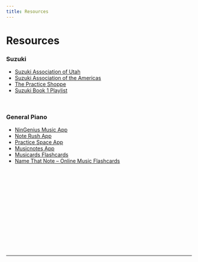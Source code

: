 ```yaml
---
title: Resources
---
```



# Resources

### Suzuki

- [Suzuki Association of Utah](https://suzukimusicutah.org/)
- [Suzuki Association of the Americas](https://suzukiassociation.org/)
- [The Practice Shoppe](https://www.thepracticeshoppe.com/)
- [Suzuki Book 1 Playlist](https://youtube.com/playlist?list=PL5yc8idgonAmD_-l2UJbpFaSx2LxlPhzM)

<br />

### General Piano

- [NinGenius Music App](http://www.ningenius.net/)
- [Note Rush App](https://www.noterushapp.com/)
- [Practice Space App](https://www.practicespaceapp.com/)
- [Musicnotes App](https://www.musicnotes.com/)
- [Musicards Flashcards](http://musicards.net/)
- [Name That Note – Online Music Flashcards](https://www.richmanmusicschool.com/products/name-that-note)

<br />
<br />
<br />
<br />
<br />
<br />
<br />
<br />
<br />
<br />
<br />
<br />
<br />

---

<TemplateCredit />
